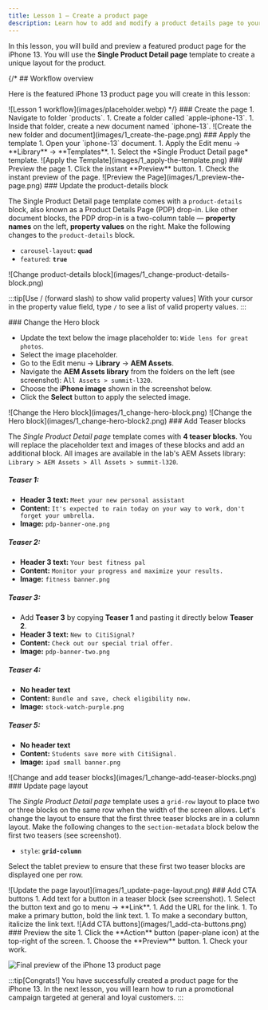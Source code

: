 ```yaml
---
title: Lesson 1 — Create a product page
description: Learn how to add and modify a product details page to your storefront.
---
```



In this lesson, you will build and preview a featured product page for the iPhone 13. You will use the **Single Product Detail page** template to create a unique layout for the product.

{/* ## Workflow overview

Here is the featured iPhone 13 product page you will create in this lesson:

<Diagram caption="Lesson 1 workflow">
  ![Lesson 1 workflow](images/placeholder.webp)
</Diagram> */}

<Tasks>

<Task>
### Create the page

<Steps>
1. Navigate to folder `products`.
1. Create a folder called `apple-iphone-13`.
1. Inside that folder, create a new document named `iphone-13`.
</Steps>

<Diagram caption="Create the new folder and document">
  ![Create the new folder and document](images/1_create-the-page.png)
</Diagram>

</Task>

<Task>
### Apply the template

<Steps>
1. Open your `iphone-13` document.
1. Apply the Edit menu → **Library** → **Templates**.
1. Select the *Single Product Detail page* template.
</Steps>

<Diagram caption="Apply the Template">
  ![Apply the Template](images/1_apply-the-template.png)
</Diagram>

</Task>

<Task>
### Preview the page

<Steps>
1. Click the instant **Preview** button.
1. Check the instant preview of the page.
</Steps>

<Diagram caption="Preview the Page">
  ![Preview the Page](images/1_preview-the-page.png)
</Diagram>
</Task>

<Task>
### Update the product-details block

The Single Product Detail page template comes with a `product-details` block, also known as a Product Details Page (PDP) drop-in. Like other document blocks, the PDP drop-in is a two-column table — **property names** on the left, **property values** on the right. Make the following changes to the `product-details` block.

- `carousel-layout`: **`quad`** 
- `featured`: **`true`** 

<Diagram caption="Change the product-details block">
  ![Change product-details block](images/1_change-product-details-block.png)
</Diagram>

:::tip[Use / (forward slash) to show valid property values]
With your cursor in the property value field, type `/` to see a list of valid property values.
:::

</Task>

<Task>
### Change the Hero block

- Update the text below the image placeholder to: `Wide lens for great photos`.
- Select the image placeholder.
- Go to the Edit menu → **Library** → **AEM Assets**.
- Navigate the **AEM Assets library** from the folders on the left (see screenshot): A`ll Assets > summit-l320`.
- Choose the **iPhone image** shown in the screenshot below.
- Click the **Select** button to apply the selected image.

<Diagram caption="Change the the Hero block">
  ![Change the Hero block](images/1_change-hero-block.png)
  ![Change the Hero block](images/1_change-hero-block2.png)
</Diagram>

</Task>

<Task>
### Add Teaser blocks

The *Single Product Detail page* template comes with **4 teaser blocks**. You will replace the placeholder text and images of these blocks and add an additional block. All images are available in the lab's AEM Assets library: `Library > AEM Assets > All Assets > summit-l320`.

##### Teaser 1:
- **Header 3 text:** `Meet your new personal assistant` 
- **Content:** `It's expected to rain today on your way to work, don't forget your umbrella.`
- **Image:** `pdp-banner-one.png`

##### Teaser 2:
- **Header 3 text:** `Your best fitness pal`
- **Content:** `Monitor your progress and maximize your results.`
- **Image:** `fitness banner.png`

##### Teaser 3:
- Add **Teaser 3** by copying **Teaser 1** and pasting it directly below **Teaser 2**.
- **Header 3 text:** `New to CitiSignal?` 
- **Content:** `Check out our special trial offer.`
- **Image:** `pdp-banner-two.png`

##### Teaser 4:
- **No header text**  
- **Content:** `Bundle and save, check eligibility now.`
- **Image:** `stock-watch-purple.png`

##### Teaser 5:
- **No header text**  
- **Content:** `Students save more with CitiSignal.`
- **Image:** `ipad small banner.png`

<Diagram caption="Change and add teaser blocks">
  ![Change and add teaser blocks](images/1_change-add-teaser-blocks.png)
</Diagram>

</Task>

<Task>
### Update page layout

The *Single Product Detail page* template uses a `grid-row` layout to place two or three blocks on the same row when the width of the screen allows. Let's change the layout to ensure that the first three teaser blocks are in a column layout. Make the following changes to the `section-metadata` block below the first two teasers (see screenshot).

- `style`: **`grid-column`** 

Select the tablet preview to ensure that these first two teaser blocks are displayed one per row.

<Diagram caption="Update the page layout"> 
  ![Update the page layout](images/1_update-page-layout.png)
</Diagram>

</Task>

<Task>
### Add CTA buttons

<Steps>
1. Add text for a button in a teaser block (see screenshot).
1. Select the button text and go to menu → **Link**.
1. Add the URL for the link.
1. To make a primary button, bold the link text.
1. To make a secondary button, italicize the link text.
</Steps>


<Diagram caption="Add CTA buttons">
  ![Add CTA buttons](images/1_add-cta-buttons.png)
</Diagram>

</Task>


<Task>
### Preview the site

<Steps>
1. Click the **Action** button (paper-plane icon) at the top-right of the screen.
1. Choose the **Preview** button.
1. Check your work.
</Steps>

![Final preview of the iPhone 13 product page](./images/FinalPDP.png)

</Task>

</Tasks>

:::tip[Congrats!]
You have successfully created a product page for the iPhone 13. In the next lesson, you will learn how to run a promotional campaign targeted at general and loyal customers.
:::

